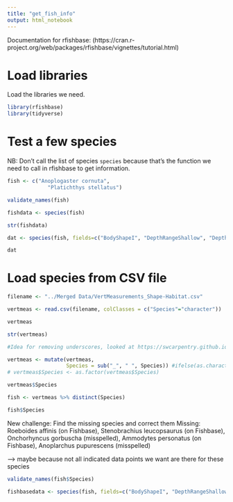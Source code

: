 ```yaml
---
title: "get_fish_info"
output: html_notebook
---
```


Documentation for rfishbase: (https://cran.r-project.org/web/packages/rfishbase/vignettes/tutorial.html)

# Load libraries

Load the libraries we need.

```r
library(rfishbase)
library(tidyverse)
```

# Test a few species

NB: Don't call the list of species `species` because that's the function we need to call in rfishbase to get information.
```r
fish <- c("Anoplogaster cornuta",
             "Platichthys stellatus")
```

```r
validate_names(fish)
```

```r
fishdata <- species(fish)
```

```r
str(fishdata)
```

```r
dat <- species(fish, fields=c("BodyShapeI", "DepthRangeShallow", "DepthRangeDeep", "DepthRangeComShallow", "DepthRangeComDeep", "Length", "CommonLength", "Weight", "DemersPelag"))
```

```r
dat
```

# Load species from CSV file
```r
filename <- "../Merged Data/VertMeasurements_Shape-Habitat.csv"
```

```r
vertmeas <- read.csv(filename, colClasses = c("Species"="character"))

vertmeas
```

```r
str(vertmeas)
```

```r
#Idea for removing underscores, looked at https://swcarpentry.github.io/r-novice-inflammation/11-supp-read-write-csv/index.html

vertmeas <- mutate(vertmeas,
                   Species = sub("_", " ", Species)) #ifelse(as.character(Species)=='Alectis_ciliaris', 'Dana', as.character(Species)))
# vertmeas$Species <- as.factor(vertmeas$Species)
```

```r
vertmeas$Species
```

```r
fish <- vertmeas %>% distinct(Species)
```

```r
fish$Species
```

New challenge: Find the missing species and correct them
Missing: Roeboides affinis (on Fishbase), Stenobrachius leucopsaurus (on Fishbase), Onchorhyncus gorbuscha (misspelled), Ammodytes personatus (on Fishbase), Anoplarchus pupurescens (misspelled)

--> maybe because not all indicated data points we want are there for these species

```r
validate_names(fish$Species)
```

```r
fishbasedata <- species(fish, fields=c("BodyShapeI", "DepthRangeShallow", "DepthRangeDeep", "DepthRangeComShallow", "DepthRangeComDeep", "Length", "CommonLength", "Weight", "DemersPelag"))
```

